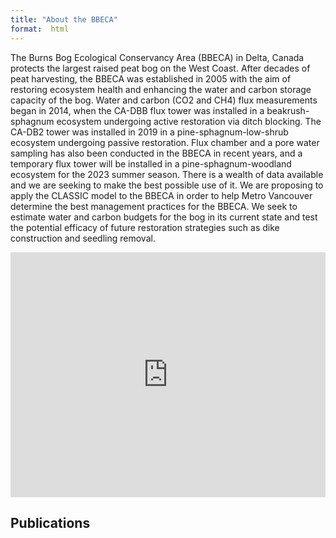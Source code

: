 ```yaml
---
title: "About the BBECA"
format:  html
---
```




The Burns Bog Ecological Conservancy Area (BBECA) in Delta, Canada protects the largest raised peat bog on the West Coast.  After decades of peat harvesting, the BBECA was established in 2005 with the aim of restoring ecosystem health and enhancing the water and carbon storage capacity of the bog.  Water and carbon (CO2 and CH4) flux measurements began in 2014, when the CA-DBB flux tower was installed in a beakrush-sphagnum ecosystem undergoing active restoration via ditch blocking.  The CA-DB2 tower was installed in 2019 in a pine-sphagnum-low-shrub ecosystem undergoing passive restoration.  Flux chamber and a pore water sampling has also been conducted in the BBECA in recent years, and a temporary flux tower will be installed in a pine-sphagnum-woodland ecosystem for the 2023 summer season.  There is a wealth of data available and we are seeking to make the best possible use of it.  We are proposing to apply the CLASSIC model to the BBECA in order to help Metro Vancouver determine the best management practices for the BBECA.  We seek to estimate water and carbon budgets for the bog in its current state and test the potential efficacy of future restoration strategies such as dike construction and seedling removal.


<div style="overflow: hidden;
  padding-top: 75%;
  position: relative">
  <iframe src="https://ubc-micromet.github.io/FieldSiteMaps/" title="Processes" scrolling="no" frameborder="0"
    style="border: 0;
   height: 100%;
   left: 0;
   position: absolute;
   top: 0;
   width: 100%;">
   <p>Your browser does not support iframes.</p>
 </iframe>
</div>

## Publications